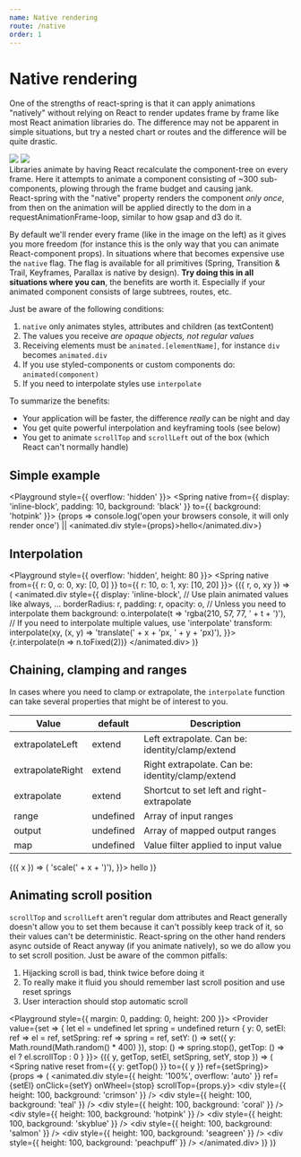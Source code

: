 ```yaml
---
name: Native rendering
route: /native
order: 1
---
```



# Native rendering


One of the strengths of react-spring is that it can apply animations "natively" without relying on React to render updates frame by frame like most React animation libraries do. The difference may not be apparent in simple situations, but try a nested chart or routes and the difference will be quite drastic.

<div style={{ display: 'grid', gridTemplateColumns: '1fr 1fr', gridTemplateRows: '1fr auto', gridGap: 20, fontSize: '0.8em', marginBottom: 40, marginTop: 40 }}>
  <img src={require('../assets/without-native.jpeg')} style={{ width: '100%' }} />
  <img src={require('../assets/with-native.jpeg')} style={{ width: '100%' }} />
  <div>Libraries animate by having React recalculate the component-tree on every frame. Here it attempts to animate a component consisting of ~300 sub-components, plowing through the frame budget and causing jank.</div>
  <div>React-spring with the "native" property renders the component <i>only once</i>, from then on the animation will be applied directly to the dom in a requestAnimationFrame-loop, similar to how gsap and d3 do it.</div>
</div>

By default we'll render every frame (like in the image on the left) as it gives you more freedom (for instance this is the only way that you can animate React-component props). In situations where that becomes expensive use the `native` flag. The flag is available for all primitives (Spring, Transition & Trail, Keyframes, Parallax is native by design). **Try doing this in all situations where you can**, the benefits are worth it. Especially if your animated component consists of large subtrees, routes, etc.

Just be aware of the following conditions:

1.  `native` only animates styles, attributes and children (as textContent)
2.  The values you receive _are opaque objects, not regular values_
3.  Receiving elements must be `animated.[elementName]`, for instance `div` becomes `animated.div`
4.  If you use styled-components or custom components do: `animated(component)`
5.  If you need to interpolate styles use `interpolate`

To summarize the benefits:

* Your application will be faster, the difference *really* can be night and day
* You get quite powerful interpolation and keyframing tools (see below)
* You get to animate `scrollTop` and `scrollLeft` out of the box (which React can't normally handle)

## Simple example

<Playground style={{ overflow: 'hidden' }}>
  <Spring native from={{ display: 'inline-block', padding: 10, background: 'black' }} to={{ background: 'hotpink' }}>
    {props => console.log('open your browsers console, it will only render once') || <animated.div style={props}>hello</animated.div>}
  </Spring>
</Playground>

## Interpolation

<Playground style={{ overflow: 'hidden', height: 80 }}>
<Spring native from={{ r: 0, o: 0, xy: [0, 0] }} to={{ r: 10, o: 1, xy: [10, 20] }}>
  {({ r, o, xy }) => (
    <animated.div
      style={{
        display: 'inline-block',
        // Use plain animated values like always, ...
        borderRadius: r,
        padding: r,
        opacity: o,
        // Unless you need to interpolate them
        background: o.interpolate(t => 'rgba(210, 57, 77, ' + t + ')'),
        // If you need to interpolate multiple values, use 'interpolate'
        transform: interpolate(xy, (x, y) => 'translate(' + x + 'px, ' + y + 'px)'),
      }}>
      {r.interpolate(n => n.toFixed(2))}
    </animated.div>
  )}
</Spring>
</Playground>

## Chaining, clamping and ranges

In cases where you need to clamp or extrapolate, the `interpolate` function can take several properties that might be of interest to you.

| Value            | default  | Description |
| ---------------- | -------- | ----------- |
| extrapolateLeft  | extend   | Left extrapolate. Can be: identity/clamp/extend
| extrapolateRight | extend   | Right extrapolate. Can be: identity/clamp/extend
| extrapolate      | extend   | Shortcut to set left and right-extrapolate
| range            | undefined | Array of input ranges
| output           | undefined | Array of mapped output ranges
| map              | undefined | Value filter applied to input value

<Playground>
    <Spring native from={{ x: -1 }} to={{ x: 1 }}>
  {({ x }) => (
<animated.div
  style={{
    transformOrigin: 'left',
    transform: x
      .interpolate({
        // Range and Output map input values to output values
        range: [-1, 0, 1],
        output: [2, 1, 2],
      })
      // interpolates the result of the above
      .interpolate(x => 'scale(' + x + ')'),
  }}>
  hello
  </animated.div>
  )}
  </Spring>
</Playground>

## Animating scroll position

`scrollTop` and `scrollLeft` aren't regular dom attributes and React generally doesn't allow you to set them because it can't possibly keep track of it, so their values can't be deterministic. React-spring on the other hand renders async outside of React anyway (if you animate natively), so we do allow you to set scroll position. Just be aware of the common pitfalls:

1. Hijacking scroll is bad, think twice before doing it
2. To really make it fluid you should remember last scroll position and use reset springs
3. User interaction should stop automatic scroll

<Playground style={{ margin: 0, padding: 0, height: 200 }}>
  <Provider value={set => {
      let el = undefined
      let spring = undefined
      return {
        y: 0,
        setEl: ref => el = ref,
        setSpring: ref => spring = ref,
        setY: () => set({ y: Math.round(Math.random() * 400) }),
        stop: () => spring.stop(),
        getTop: () => el ? el.scrollTop : 0
      }
    }}>
    <Consumer>
      {({ y, getTop, setEl, setSpring, setY, stop }) => (
        <Spring native reset from={{ y: getTop() }} to={{ y }} ref={setSpring}>
          {props => (
            <animated.div
              style={{ height: '100%', overflow: 'auto' }}
              ref={setEl}
              onClick={setY}
              onWheel={stop}
              scrollTop={props.y}>
              <div style={{ height: 100, background: 'crimson' }} />
              <div style={{ height: 100, background: 'teal' }} />
              <div style={{ height: 100, background: 'coral' }} />
              <div style={{ height: 100, background: 'hotpink' }} />
              <div style={{ height: 100, background: 'skyblue' }} />
              <div style={{ height: 100, background: 'salmon' }} />
              <div style={{ height: 100, background: 'seagreen' }} />
              <div style={{ height: 100, background: 'peachpuff' }} />
            </animated.div>
          )}
        </Spring>
      )}
    </Consumer>
  </Provider>
</Playground>
